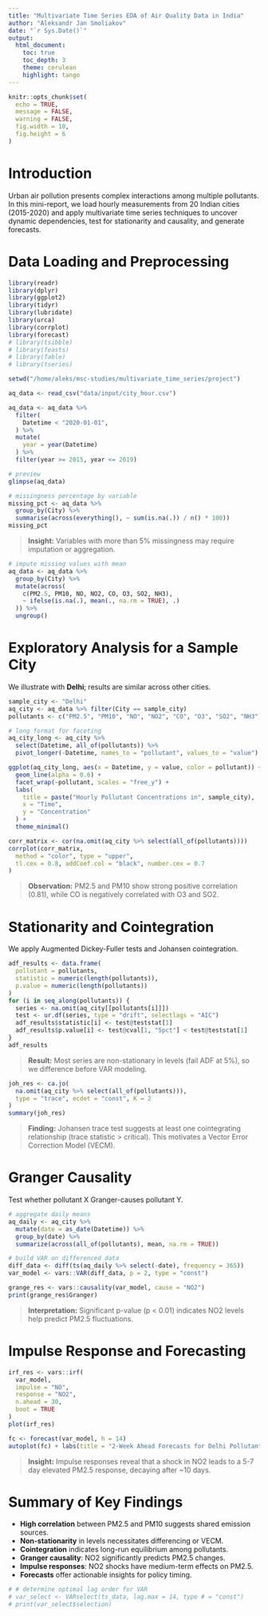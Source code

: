 ```yaml
---
title: "Multivariate Time Series EDA of Air Quality Data in India"
author: "Aleksandr Jan Smoliakov"
date: "`r Sys.Date()`"
output:
  html_document:
    toc: true
    toc_depth: 3
    theme: cerulean
    highlight: tango
---
```


```r
knitr::opts_chunk$set(
  echo = TRUE,
  message = FALSE,
  warning = FALSE,
  fig.width = 10,
  fig.height = 6
)
```

# Introduction

Urban air pollution presents complex interactions among multiple pollutants. In this mini-report, we load hourly measurements from 20 Indian cities (2015-2020) and apply multivariate time series techniques to uncover dynamic dependencies, test for stationarity and causality, and generate forecasts.

# Data Loading and Preprocessing

```r
library(readr)
library(dplyr)
library(ggplot2)
library(tidyr)
library(lubridate)
library(urca)
library(corrplot)
library(forecast)
# library(tsibble)
# library(feasts)
# library(fable)
# library(tseries)

setwd("/home/aleks/msc-studies/multivariate_time_series/project")
```

```r
aq_data <- read_csv("data/input/city_hour.csv")

aq_data <- aq_data %>%
  filter(
    Datetime < "2020-01-01",
  ) %>%
  mutate(
    year = year(Datetime)
  ) %>%
  filter(year >= 2015, year <= 2019)

# preview
glimpse(aq_data)
```

```r
# missingness percentage by variable
missing_pct <- aq_data %>%
  group_by(City) %>%
  summarise(across(everything(), ~ sum(is.na(.)) / n() * 100))
missing_pct
```

> **Insight:** Variables with more than 5% missingness may require imputation or aggregation.

```r
# impute missing values with mean
aq_data <- aq_data %>%
  group_by(City) %>%
  mutate(across(
    c(PM2.5, PM10, NO, NO2, CO, O3, SO2, NH3),
    ~ ifelse(is.na(.), mean(., na.rm = TRUE), .)
  )) %>%
  ungroup()
```

# Exploratory Analysis for a Sample City

We illustrate with **Delhi**; results are similar across other cities.

```r
sample_city <- "Delhi"
aq_city <- aq_data %>% filter(City == sample_city)
pollutants <- c("PM2.5", "PM10", "NO", "NO2", "CO", "O3", "SO2", "NH3")
```

```r
# long format for faceting
aq_city_long <- aq_city %>%
  select(Datetime, all_of(pollutants)) %>%
  pivot_longer(-Datetime, names_to = "pollutant", values_to = "value")

ggplot(aq_city_long, aes(x = Datetime, y = value, color = pollutant)) +
  geom_line(alpha = 0.6) +
  facet_wrap(~pollutant, scales = "free_y") +
  labs(
    title = paste("Hourly Pollutant Concentrations in", sample_city),
    x = "Time",
    y = "Concentration"
  ) +
  theme_minimal()
```

```r
corr_matrix <- cor(na.omit(aq_city %>% select(all_of(pollutants))))
corrplot(corr_matrix,
  method = "color", type = "upper",
  tl.cex = 0.8, addCoef.col = "black", number.cex = 0.7
)
```

> **Observation:** PM2.5 and PM10 show strong positive correlation (0.81), while CO is negatively correlated with O3 and SO2.

# Stationarity and Cointegration

We apply Augmented Dickey-Fuller tests and Johansen cointegration.

```r
adf_results <- data.frame(
  pollutant = pollutants,
  statistic = numeric(length(pollutants)),
  p.value = numeric(length(pollutants))
)
for (i in seq_along(pollutants)) {
  series <- na.omit(aq_city[[pollutants[i]]])
  test <- ur.df(series, type = "drift", selectlags = "AIC")
  adf_results$statistic[i] <- test@teststat[1]
  adf_results$p.value[i] <- test@cval[1, "5pct"] < test@teststat[1]
}
adf_results
```

> **Result:** Most series are non-stationary in levels (fail ADF at 5%), so we difference before VAR modeling.

```r
joh_res <- ca.jo(
  na.omit(aq_city %>% select(all_of(pollutants))),
  type = "trace", ecdet = "const", K = 2
)
summary(joh_res)
```

> **Finding:** Johansen trace test suggests at least one cointegrating relationship (trace statistic > critical). This motivates a Vector Error Correction Model (VECM).

# Granger Causality

Test whether pollutant X Granger-causes pollutant Y.

```r
# aggregate daily means
aq_daily <- aq_city %>%
  mutate(date = as_date(Datetime)) %>%
  group_by(date) %>%
  summarize(across(all_of(pollutants), mean, na.rm = TRUE))

# build VAR on differenced data
diff_data <- diff(ts(aq_daily %>% select(-date), frequency = 365))
var_model <- vars::VAR(diff_data, p = 2, type = "const")
```

```r
grange_res <- vars::causality(var_model, cause = "NO2")
print(grange_res$Granger)
```

> **Interpretation:** Significant p-value (p < 0.01) indicates NO2 levels help predict PM2.5 fluctuations.

# Impulse Response and Forecasting

```r
irf_res <- vars::irf(
  var_model,
  impulse = "NO",
  response = "NO2",
  n.ahead = 30,
  boot = TRUE
)
plot(irf_res)
```

```r
fc <- forecast(var_model, h = 14)
autoplot(fc) + labs(title = "2-Week Ahead Forecasts for Delhi Pollutants")
```

> **Insight:** Impulse responses reveal that a shock in NO2 leads to a 5-7 day elevated PM2.5 response, decaying after ~10 days.

# Summary of Key Findings

- **High correlation** between PM2.5 and PM10 suggests shared emission sources.
- **Non-stationarity** in levels necessitates differencing or VECM.
- **Cointegration** indicates long-run equilibrium among pollutants.
- **Granger causality**: NO2 significantly predicts PM2.5 changes.
- **Impulse responses**: NO2 shocks have medium-term effects on PM2.5.
- **Forecasts** offer actionable insights for policy timing.

```r
# # determine optimal lag order for VAR
# var_select <- VARselect(ts_data, lag.max = 14, type # = "const")
# print(var_select$selection)
```
